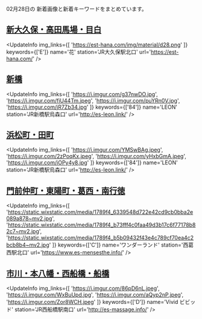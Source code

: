 

02月28日の
新着画像と新着キーワードをまとめています。

<DmmAffiliateIns />

## [新大久保・高田馬場・目白](/busty/0020)
<UpdateInfo
    img_links={[
    'https://est-hana.com/img/material/d28.png'
    ]}
    keywords={['E']}
    name='花'
    station='JR大久保駅北口'
    url='https://est-hana.com/'
/>
<DmmAffiliateIns />

## [新橋](/busty/0100)
<UpdateInfo
    img_links={[
    'https://i.imgur.com/g37nwDO.jpg',
    'https://i.imgur.com/fiU44Tm.jpeg',
    'https://i.imgur.com/puYRn0V.jpg',
    'https://i.imgur.com/jR7Zb34.jpg'
    ]}
    keywords={['84']}
    name='LEON'
    station='JR新橋駅烏森口'
    url='http://es-leon.link/'
/>
<DmmAffiliateIns />

## [浜松町・田町](/busty/0110)
<UpdateInfo
    img_links={[
    'https://i.imgur.com/YMSwBAg.jpeg',
    'https://i.imgur.com/2zPoqKx.jpeg',
    'https://i.imgur.com/yHxbGmA.jpeg',
    'https://i.imgur.com/iOPy4y8.jpg'
    ]}
    keywords={['84']}
    name='LEON'
    station='JR新橋駅烏森口'
    url='http://es-leon.link/'
/>
<DmmAffiliateIns />

## [門前仲町・東陽町・葛西・南行徳](/busty/0240)
<UpdateInfo
    img_links={[
    'https://static.wixstatic.com/media/1789f4_6339548d722e42cd9cb0bba2e089a878~mv2.jpg',
    'https://static.wixstatic.com/media/1789f4_b73fff4c0faa49d3b17c6f77178b82c7~mv2.jpg',
    'https://static.wixstatic.com/media/1789f4_b5b09432f43e4c789cf70ea4c2bcb8b4~mv2.jpg'
    ]}
    keywords={['C']}
    name='ワンダーランド'
    station='西葛西駅北口'
    url='https://www.es-mensesthe.info/'
/>
<DmmAffiliateIns />

## [市川・本八幡・西船橋・船橋](/busty/0510)
<UpdateInfo
    img_links={[
    'https://i.imgur.com/86pD6nL.jpeg',
    'https://i.imgur.com/WxBuUpd.jpg',
    'https://i.imgur.com/aQyp2nP.jpeg',
    'https://i.imgur.com/Zor8WCH.jpeg'
    ]}
    keywords={['D']}
    name='Vivid ビビッド'
    station='JR西船橋駅南口'
    url='http://es-massage.info/'
/>
<DmmAffiliateIns />

<DmmAffiliateScript />
